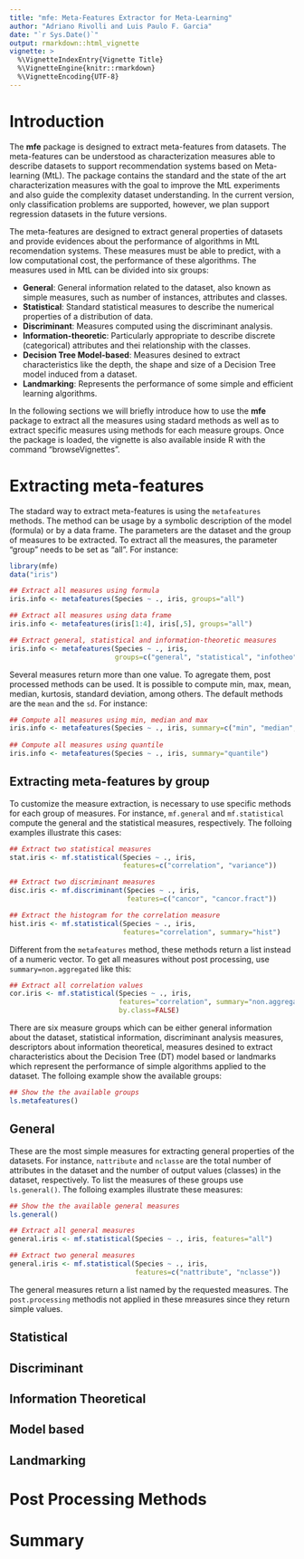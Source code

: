 ```yaml
---
title: "mfe: Meta-Features Extractor for Meta-Learning"
author: "Adriano Rivolli and Luis Paulo F. Garcia"
date: "`r Sys.Date()`"
output: rmarkdown::html_vignette
vignette: >
  %\VignetteIndexEntry{Vignette Title}
  %\VignetteEngine{knitr::rmarkdown}
  %\VignetteEncoding{UTF-8}
---
```


# Introduction

The **mfe** package is designed to extract meta-features from datasets. The 
meta-features can be understood as characterization measures able to describe 
datasets to support recommendation systems based on Meta-learning (MtL). The 
package contains the standard and the state of the art characterization measures
 with the goal to improve the MtL experiments and also guide the complexity 
dataset understanding. In the current version, only classification problems are 
supported, however, we plan support regression datasets in the future versions. 

The meta-features are designed to extract general properties of datasets and 
provide evidences about the performance of algorithms in MtL recomendation 
systems. These measures must be able to predict, with a low computational cost, 
the performance of these algorithms. The measures used in MtL can be divided 
into six groups:

* **General**: General information related to the dataset, also known as simple 
measures, such as number of instances, attributes and classes.
* **Statistical**: Standard statistical measures to describe the numerical 
properties of a distribution of data.
* **Discriminant**: Measures computed using the discriminant analysis.
* **Information-theoretic**: Particularly appropriate to describe discrete 
(categorical) attributes and thei relationship with the classes.
* **Decision Tree Model-based**: Measures desined to extract characteristics 
like the depth, the shape and size of a Decision Tree model induced from a 
dataset.
* **Landmarking**: Represents the performance of some simple and efficient 
learning algorithms.

In the following sections we will briefly introduce how to use the **mfe** 
package to extract all the measures using stadard methods as well as to extract 
specific measures using methods for each measure groups. Once the package is 
loaded, the vignette is also available inside R with the command 
"browseVignettes".

# Extracting meta-features

The stadard way to extract meta-features is using the `metafeatures` methods. 
The method can be usage by a symbolic description of the model (formula) or by 
a data frame. The parameters are the dataset and the group of measures to be 
extracted. To extract all the measures, the parameter "group" needs to be set 
as "all". For instance:

```r
library(mfe)
data("iris")

## Extract all measures using formula
iris.info <- metafeatures(Species ~ ., iris, groups="all")

## Extract all measures using data frame
iris.info <- metafeatures(iris[1:4], iris[,5], groups="all")

## Extract general, statistical and information-theoretic measures
iris.info <- metafeatures(Species ~ ., iris, 
                          groups=c("general", "statistical", "infotheo"))

```

Several measures return more than one value. To agregate them, post processed 
methods can be used. It is possible to compute min, max, mean, median, kurtosis,
 standard deviation, among others. The default methods are the `mean` and the 
 `sd`. For instance:


```r
## Compute all measures using min, median and max 
iris.info <- metafeatures(Species ~ ., iris, summary=c("min", "median", "max"))
                          
## Compute all measures using quantile
iris.info <- metafeatures(Species ~ ., iris, summary="quantile")
```

## Extracting meta-features by group

To customize the measure extraction, is necessary to use specific methods for 
each group of measures. For instance, `mf.general` and `mf.statistical` compute 
the general and the statistical measures, respectively. The folloing examples 
illustrate this cases:

```r
## Extract two statistical measures
stat.iris <- mf.statistical(Species ~ ., iris, 
                            features=c("correlation", "variance"))

## Extract two discriminant measures
disc.iris <- mf.discriminant(Species ~ ., iris, 
                             features=c("cancor", "cancor.fract"))

## Extract the histogram for the correlation measure
hist.iris <- mf.statistical(Species ~ ., iris, 
                            features="correlation", summary="hist")
```

Different from the `metafeatures` method, these methods return a list instead of
 a numeric vector. To get all measures without post processing, use 
 `summary=non.aggregated` like this:

```r
## Extract all correlation values
cor.iris <- mf.statistical(Species ~ ., iris, 
                           features="correlation", summary="non.aggregated", 
                           by.class=FALSE)
```

There are six measure groups which can be either general information about the 
dataset, statistical information, discriminant analysis measures, descriptors 
about information theoretical, measures desined to extract characteristics about
 the Decision Tree (DT) model based or landmarks which represent the performance
 of simple algorithms applied to the dataset. The folloing example show the 
available groups:

```r
## Show the the available groups
ls.metafeatures()
```

## General

These are the most simple measures for extracting general properties of the 
datasets. For instance, `nattribute` and `nclasse` are the total number of 
attributes in the dataset and the number of output values (classes) in the 
dataset, respectively. To list the measures of these groups use `ls.general()`. 
The folloing examples illustrate these measures:


```r
## Show the the available general measures
ls.general()

## Extract all general measures
general.iris <- mf.statistical(Species ~ ., iris, features="all")

## Extract two general measures
general.iris <- mf.statistical(Species ~ ., iris, 
                               features=c("nattribute", "nclasse"))

```

The general measures return  a list named by the requested measures. The 
`post.processing` methodis not applied in these mreasures since they return 
simple values.

## Statistical

## Discriminant

## Information Theoretical

## Model based

## Landmarking

# Post Processing Methods


# Summary
